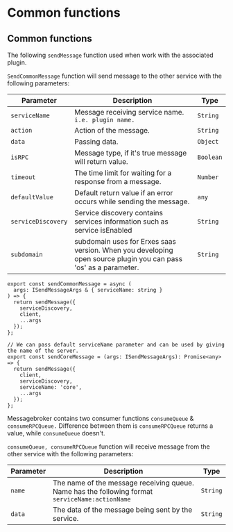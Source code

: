 
<HeroPattern />

# Common functions

## Common functions

The following `sendMessage` function used when work with the associated plugin.

`SendCommonMessage` function will send message to the other service with the following parameters:

| Parameter	| Description | Type |
| ---- | ---- | ----------- |
| `serviceName` | Message receiving service name. `i.e. plugin name.` | `String` |
| `action` | Action of the message. | `String` |
| `data` | Passing data. | `Object` |
| `isRPC` | Message type, if it's true message will return value. | `Boolean` |
| `timeout` | The time limit for waiting for a response from a message. | `Number` |
| `defaultValue` | Default return value if an error occurs while sending the message. | `any` |
| `serviceDiscovery` | Service discovery contains services information such as service isEnabled | `String` |
| `subdomain` | subdomain uses for Erxes saas version. When you developing open source plugin you can pass 'os' as a parameter. | `String` |


```tsx
export const sendCommonMessage = async (
  args: ISendMessageArgs & { serviceName: string }
) => {
  return sendMessage({
    serviceDiscovery,
    client,
    ...args
  });
};

// We can pass default serviceName parameter and can be used by giving the name of the server.
export const sendCoreMessage = (args: ISendMessageArgs): Promise<any> => {
  return sendMessage({
    client,
    serviceDiscovery,
    serviceName: 'core',
    ...args
  });
};
```

Messagebroker contains two consumer functions `consumeQueue` & `consumeRPCQueue.` Difference between them is `consumeRPCQueue` returns a value, while `consumeQueue` doesn't.

`consumeQueue, consumeRPCQueue` function will receive message from the other service with the following parameters:

| Parameter	| Description | Type |
| ---- | ---- | ----------- |
| `name` | The name of the message receiving queue. Name has the following format `serviceName:actionName` | `String` |
| `data` | The data of the message being sent by the service. | `String` |